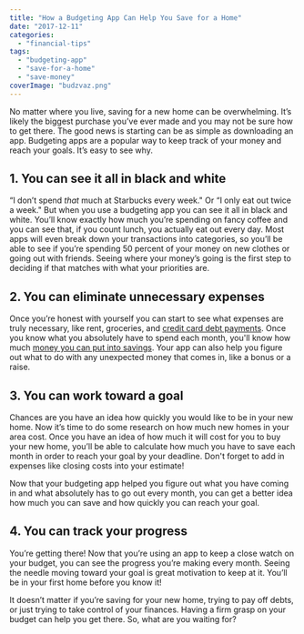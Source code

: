 ```yaml
---
title: "How a Budgeting App Can Help You Save for a Home"
date: "2017-12-11"
categories: 
  - "financial-tips"
tags: 
  - "budgeting-app"
  - "save-for-a-home"
  - "save-money"
coverImage: "budzvaz.png"
---
```


No matter where you live, saving for a new home can be overwhelming. It’s likely the biggest purchase you’ve ever made and you may not be sure how to get there. The good news is starting can be as simple as downloading an app. Budgeting apps are a popular way to keep track of your money and reach your goals. It’s easy to see why.

## 1\. You can see it all in black and white

“I don’t spend _that_ much at Starbucks every week." Or “I only eat out twice a week." But when you use a budgeting app you can see it all in black and white. You’ll know exactly how much you’re spending on fancy coffee and you can see that, if you count lunch, you actually eat out every day. Most apps will even break down your transactions into categories, so you’ll be able to see if you’re spending 50 percent of your money on new clothes or going out with friends. Seeing where your money’s going is the first step to deciding if that matches with what your priorities are.

## 2\. You can eliminate unnecessary expenses

Once you’re honest with yourself you can start to see what expenses are truly necessary, like rent, groceries, and [credit card debt payments](/3-strategies-eliminate-credit-card-debt/). Once you know what you absolutely have to spend each month, you'll know how much [money you can put into savings](/how-to-buy-a-ps5-using-budgets-smart-goals). Your app can also help you figure out what to do with any unexpected money that comes in, like a bonus or a raise.

## 3\. You can work toward a goal

Chances are you have an idea how quickly you would like to be in your new home. Now it’s time to do some research on how much new homes in your area cost. Once you have an idea of how much it will cost for you to buy your new home, you’ll be able to calculate how much you have to save each month in order to reach your goal by your deadline. Don't forget to add in expenses like closing costs into your estimate!

Now that your budgeting app helped you figure out what you have coming in and what absolutely has to go out every month, you can get a better idea how much you can save and how quickly you can reach your goal.

## 4\. You can track your progress

You’re getting there! Now that you’re using an app to keep a close watch on your budget, you can see the progress you’re making every month. Seeing the needle moving toward your goal is great motivation to keep at it. You’ll be in your first home before you know it!

It doesn’t matter if you’re saving for your new home, trying to pay off debts, or just trying to take control of your finances. Having a firm grasp on your budget can help you get there. So, what are you waiting for?
